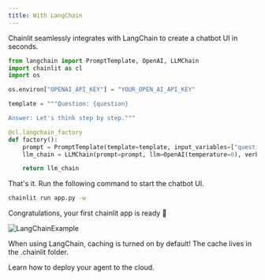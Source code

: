 ```yaml
---
title: With LangChain
---
```


Chainlit seamlessly integrates with LangChain to create a chatbot UI in seconds.

```python app.py
from langchain import PromptTemplate, OpenAI, LLMChain
import chainlit as cl
import os

os.environ["OPENAI_API_KEY"] = "YOUR_OPEN_AI_API_KEY"

template = """Question: {question}

Answer: Let's think step by step."""

@cl.langchain_factory
def factory():
    prompt = PromptTemplate(template=template, input_variables=["question"])
    llm_chain = LLMChain(prompt=prompt, llm=OpenAI(temperature=0), verbose=True)

    return llm_chain
```

That's it. Run the following command to start the chatbot UI.

```bash
chainlit run app.py -w
```

Congratulations, your first chainlit app is ready 🥳

![LangChainExample](/images/langchain-example.png)

<Warning>When using LangChain, caching is turned on by default! The cache lives in the .chainlit folder.</Warning>


<Card title="Deployment" icon="link" href="/cloud/deploy">
   Learn how to deploy your agent to the cloud.
</Card>